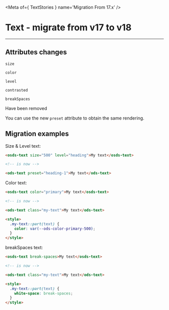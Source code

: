 
<Meta of={ TextStories } name='Migration From 17.x' />

# Text - migrate from v17 to v18
----

## Attributes changes

`size` <ods-badge size="sm" color="critical" icon="circle-xmark" label="Removed"></ods-badge>

`color` <ods-badge size="sm" color="critical" icon="circle-xmark" label="Removed"></ods-badge>

`level` <ods-badge size="sm" color="critical" icon="circle-xmark" label="Removed"></ods-badge>

`contrasted` <ods-badge size="sm" color="critical" icon="circle-xmark" label="Removed"></ods-badge>

`breakSpaces` <ods-badge size="sm" color="critical" icon="circle-xmark" label="Removed"></ods-badge>

Have been removed

You can use the new `preset` attribute to obtain the same rendering.

## Migration examples

Size & Level text:
```html
<osds-text size="500" level="heading">My text</osds-text>

<!-- is now -->

<ods-text preset="heading-1">My text</ods-text>
```

Color text:
```html
<osds-text color="primary">My text</osds-text>

<!-- is now -->

<ods-text class="my-text">My text</ods-text>

<style>
  .my-text::part(text) {
    color: var(--ods-color-primary-500);
  }
</style>
```

breakSpaces text:
```html
<osds-text break-spaces>My text</osds-text>

<!-- is now -->

<ods-text class="my-text">My text</ods-text>

<style>
  .my-text::part(text) {
    white-space: break-spaces;
  }
</style>
```


